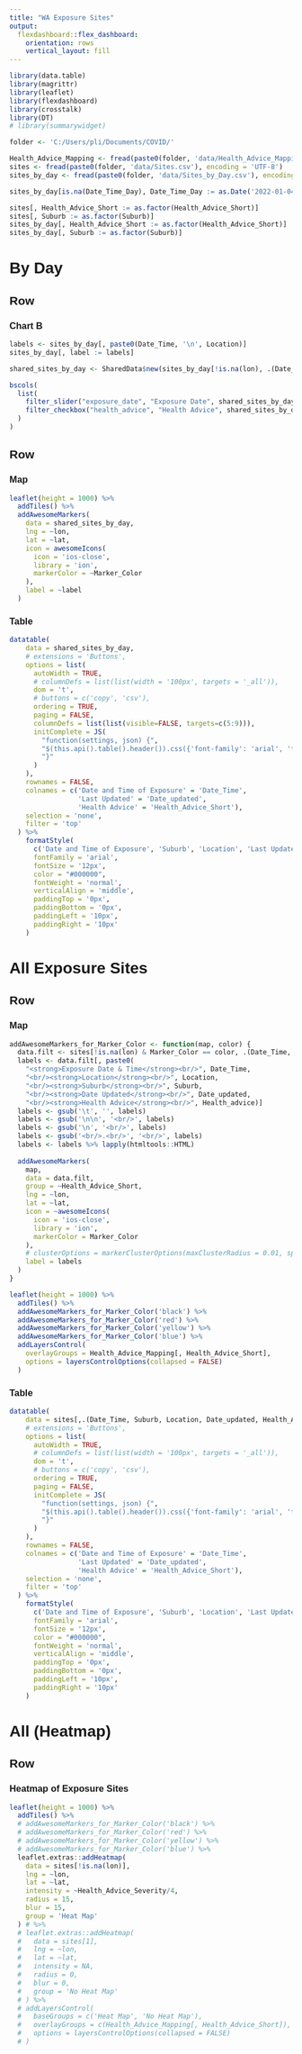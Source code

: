 ```yaml
---
title: "WA Exposure Sites"
output: 
  flexdashboard::flex_dashboard:
    orientation: rows
    vertical_layout: fill
---
```

<!-- Adjusting Font Type for Styles to Arial -->
<style type="text/css">

body{ /* Normal  */
  font-family: Arial, Helvetica, sans-serif;
  }
td {  /* Table  */
  font-family: Arial, Helvetica, sans-serif;
}
h1.title {
  font-family: Arial, Helvetica, sans-serif;
}
h1 { /* Header 1 */
  font-family: Arial, Helvetica, sans-serif;
}
h2 { /* Header 2 */
  font-family: Arial, Helvetica, sans-serif;
}
h3 { /* Header 3 */
  font-family: Arial, Helvetica, sans-serif;
}
p {
  display: inline
}
.dataTables_scrollBody {
    max-height: 100% !important;
}
</style>

```r
library(data.table)
library(magrittr)
library(leaflet)
library(flexdashboard)
library(crosstalk)
library(DT)
# library(summarywidget)

folder <- 'C:/Users/pli/Documents/COVID/'

Health_Advice_Mapping <- fread(paste0(folder, 'data/Health_Advice_Mapping.csv'), encoding = 'UTF-8')
sites <- fread(paste0(folder, 'data/Sites.csv'), encoding = 'UTF-8')
sites_by_day <- fread(paste0(folder, 'data/Sites_by_Day.csv'), encoding = 'UTF-8')

sites_by_day[is.na(Date_Time_Day), Date_Time_Day := as.Date('2022-01-04')]

sites[, Health_Advice_Short := as.factor(Health_Advice_Short)]
sites[, Suburb := as.factor(Suburb)]
sites_by_day[, Health_Advice_Short := as.factor(Health_Advice_Short)]
sites_by_day[, Suburb := as.factor(Suburb)]
```

By Day
======================================================================

Row {data-height=200}
-----------------------------------------------------------------------

### Chart B {.no-title}

```r
labels <- sites_by_day[, paste0(Date_Time, '\n', Location)]
sites_by_day[, label := labels]

shared_sites_by_day <- SharedData$new(sites_by_day[!is.na(lon), .(Date_Time, Suburb, Location, Date_updated, Health_Advice_Short, Date_Time_Day, lon, lat, Marker_Color, label)])

bscols(
  list(
    filter_slider("exposure_date", "Exposure Date", shared_sites_by_day, ~Date_Time_Day, step = 1, width = "100%"),
    filter_checkbox("health_advice", "Health Advice", shared_sites_by_day, ~Health_Advice_Short, inline = TRUE)
  )
)
```


Row {data-height=800 .tabset}
-----------------------------------------------------------------------

### Map 

```r

leaflet(height = 1000) %>%
  addTiles() %>%
  addAwesomeMarkers(
    data = shared_sites_by_day,
    lng = ~lon,
    lat = ~lat,
    icon = awesomeIcons(
      icon = 'ios-close',
      library = 'ion',
      markerColor = ~Marker_Color
    ),
    label = ~label
  )
```


### Table

```r
datatable(
    data = shared_sites_by_day,
    # extensions = 'Buttons',
    options = list(
      autoWidth = TRUE,
      # columnDefs = list(list(width = '100px', targets = '_all')),
      dom = 't',
      # buttons = c('copy', 'csv'),
      ordering = TRUE,
      paging = FALSE,
      columnDefs = list(list(visible=FALSE, targets=c(5:9))),
      initComplete = JS(
        "function(settings, json) {",
        "$(this.api().table().header()).css({'font-family': 'arial', 'font-size': '12px', 'text-align': 'center','vertical-align': 'middle','padding-top': '0px','padding-bottom': '0px','padding-left': '0px','padding-right': '0px'});",
        "}"
      )
    ),
    rownames = FALSE, 
    colnames = c('Date and Time of Exposure' = 'Date_Time',
                 'Last Updated' = 'Date_updated',
                 'Health Advice' = 'Health_Advice_Short'),
    selection = 'none',
    filter = 'top'
  ) %>%
    formatStyle(
      c('Date and Time of Exposure', 'Suburb', 'Location', 'Last Updated', 'Health Advice'),
      fontFamily = 'arial',
      fontSize = '12px',
      color = "#000000",
      fontWeight = 'normal',
      verticalAlign = 'middle',
      paddingTop = '0px',
      paddingBottom = '0px',
      paddingLeft = '10px',
      paddingRight = '10px'
    )
```



All Exposure Sites
======================================================================

Row {data-width=1000 .tabset}
-----------------------------------------------------------------------

### Map

```r
addAwesomeMarkers_for_Marker_Color <- function(map, color) {
  data.filt <- sites[!is.na(lon) & Marker_Color == color, .(Date_Time, Location, Suburb, Date_updated, Health_advice, Health_Advice_Short, Marker_Color, lon, lat)]
  labels <- data.filt[, paste0(
    "<strong>Exposure Date & Time</strong><br/>", Date_Time,
    "<br/><strong>Location</strong><br/>", Location,
    "<br/><strong>Suburb</strong><br/>", Suburb,
    "<br/><strong>Date Updated</strong><br/>", Date_updated,
    "<br/><strong>Health Advice</strong><br/>", Health_advice)]
  labels <- gsub('\t', '', labels)
  labels <- gsub('\n\n', '<br/>', labels)
  labels <- gsub('\n', '<br/>', labels)
  labels <- gsub('<br/>.<br/>', '<br/>', labels)
  labels <- labels %>% lapply(htmltools::HTML)
  
  addAwesomeMarkers(
    map,
    data = data.filt,
    group = ~Health_Advice_Short,
    lng = ~lon,
    lat = ~lat,
    icon = ~awesomeIcons(
      icon = 'ios-close',
      library = 'ion',
      markerColor = Marker_Color
    ),
    # clusterOptions = markerClusterOptions(maxClusterRadius = 0.01, spiderfyDistanceMultiplier = 1.5),
    label = labels
  )
}

leaflet(height = 1000) %>%
  addTiles() %>%
  addAwesomeMarkers_for_Marker_Color('black') %>%
  addAwesomeMarkers_for_Marker_Color('red') %>%
  addAwesomeMarkers_for_Marker_Color('yellow') %>%
  addAwesomeMarkers_for_Marker_Color('blue') %>%
  addLayersControl(
    overlayGroups = Health_Advice_Mapping[, Health_Advice_Short],
    options = layersControlOptions(collapsed = FALSE)
  )
```

### Table

```r
datatable(
    data = sites[,.(Date_Time, Suburb, Location, Date_updated, Health_Advice_Short)],
    # extensions = 'Buttons',
    options = list(
      autoWidth = TRUE,
      # columnDefs = list(list(width = '100px', targets = '_all')),
      dom = 't',
      # buttons = c('copy', 'csv'),
      ordering = TRUE,
      paging = FALSE,
      initComplete = JS(
        "function(settings, json) {",
        "$(this.api().table().header()).css({'font-family': 'arial', 'font-size': '12px', 'text-align': 'center','vertical-align': 'middle','padding-top': '0px','padding-bottom': '0px','padding-left': '0px','padding-right': '0px'});",
        "}"
      )
    ),
    rownames = FALSE,
    colnames = c('Date and Time of Exposure' = 'Date_Time',
                 'Last Updated' = 'Date_updated',
                 'Health Advice' = 'Health_Advice_Short'),
    selection = 'none',
    filter = 'top'
  ) %>%
    formatStyle(
      c('Date and Time of Exposure', 'Suburb', 'Location', 'Last Updated', 'Health Advice'),
      fontFamily = 'arial',
      fontSize = '12px',
      color = "#000000",
      fontWeight = 'normal',
      verticalAlign = 'middle',
      paddingTop = '0px',
      paddingBottom = '0px',
      paddingLeft = '10px',
      paddingRight = '10px'
    )
```


All (Heatmap)
======================================================================

Row {data-width=1000}
-----------------------------------------------------------------------

### Heatmap of Exposure Sites

```r
leaflet(height = 1000) %>%
  addTiles() %>%
  # addAwesomeMarkers_for_Marker_Color('black') %>%
  # addAwesomeMarkers_for_Marker_Color('red') %>%
  # addAwesomeMarkers_for_Marker_Color('yellow') %>%
  # addAwesomeMarkers_for_Marker_Color('blue') %>%
  leaflet.extras::addHeatmap(
    data = sites[!is.na(lon)],
    lng = ~lon,
    lat = ~lat,
    intensity = ~Health_Advice_Severity/4,
    radius = 15,
    blur = 15,
    group = 'Heat Map'
  ) # %>%
  # leaflet.extras::addHeatmap(
  #   data = sites[1],
  #   lng = ~lon,
  #   lat = ~lat,
  #   intensity = NA,
  #   radius = 0,
  #   blur = 0,
  #   group = 'No Heat Map'
  # ) %>%
  # addLayersControl(
  #   baseGroups = c('Heat Map', 'No Heat Map'),
  #   overlayGroups = c(Health_Advice_Mapping[, Health_Advice_Short]),
  #   options = layersControlOptions(collapsed = FALSE)
  # )
```


